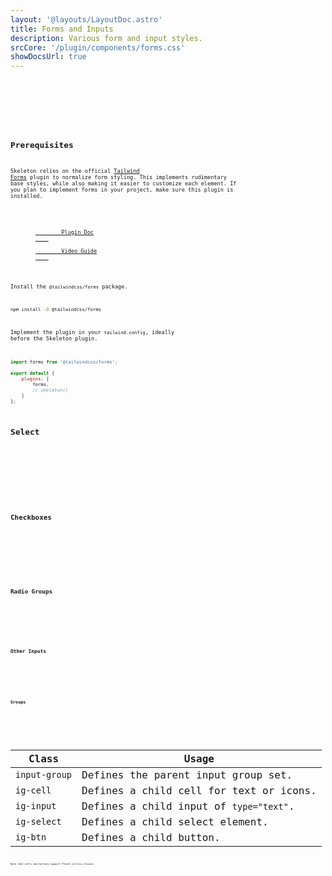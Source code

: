 ```yaml
---
layout: '@layouts/LayoutDoc.astro'
title: Forms and Inputs
description: Various form and input styles.
srcCore: '/plugin/components/forms.css'
showDocsUrl: true
---
```




<Preview client:load>
	<Fragment slot="preview">
		<Example />
	</Fragment>
	<div class="space-y-4" slot="code">
		<Code code={ExampleInputRaw} lang="html" />
		<Code code={ExampleSelectRaw} lang="html" />
		<Code code={ExampleTextareaRaw} lang="html" />
	</div>
</Preview>

## Prerequisites

Skeleton relies on the official [Tailwind Forms](https://github.com/tailwindlabs/tailwindcss-forms) plugin to normalize form styling. This implements rudimentary base styles, while also making it easier to customize each element. If you plan to implement forms in your project, make sure this plugin is installed.

<figure class="card-filled-enhanced flex justify-center gap-4 p-8">
	<a
		class="btn preset-filled"
		href="https://github.com/tailwindlabs/tailwindcss-forms"
		target="_blank"
	>
		Plugin Doc
	</a>
	<a
		class="btn preset-filled"
		href="https://www.youtube.com/watch?v=pONeWAzDsQg"
		target="_blank"
	>
		Video Guide
	</a>
</figure>

Install the `@tailwindcss/forms` package.

```sh
npm install -D @tailwindcss/forms
```

Implement the plugin in your `tailwind.config`, ideally before the Skeleton plugin.

```js {1,5}
import forms from '@tailwindcss/forms';

export default {
	plugins: [
		forms,
		// skeleton()
	]
};
```

## Select

<Preview client:load>
	<Fragment slot="preview">
		<ExampleSelection />
	</Fragment>
	<Fragment slot="code">
		<Code code={ExampleSelectionRaw} lang="astro" />
	</Fragment>
</Preview>

## Checkboxes

<Preview client:load>
	<Fragment slot="preview">
		<ExampleCheckboxes />
	</Fragment>
	<Fragment slot="code">
		<Code code={ExampleCheckboxesRaw} lang="astro" />
	</Fragment>
</Preview>

## Radio Groups

<Preview client:load>
	<Fragment slot="preview">
		<ExampleRadio />
	</Fragment>
	<Fragment slot="code">
		<Code code={ExampleRadioRaw} lang="astro" />
	</Fragment>
</Preview>

## Other Inputs

<Preview client:load>
	<Fragment slot="preview">
		<ExampleSpecial />
	</Fragment>
	<Fragment slot="code">
		<Code code={ExampleSpecialRaw} lang="astro" />
	</Fragment>
</Preview>

## Groups

<Preview client:load>
	<Fragment slot="preview">
		<ExampleGroups />
	</Fragment>
	<Fragment slot="code">
		<Code code={ExampleGroupsRaw} lang="astro" />
	</Fragment>
</Preview>

| Class | Usage |
| --- | --- |
| `input-group` | Defines the parent input group set. |
| `ig-cell` | Defines a child cell for text or icons. |
| `ig-input` | Defines a child input of `type="text"`. |
| `ig-select` | Defines a child select element. |
| `ig-btn` | Defines a child button. |

Note that cells and buttons support Preset utility classes.
